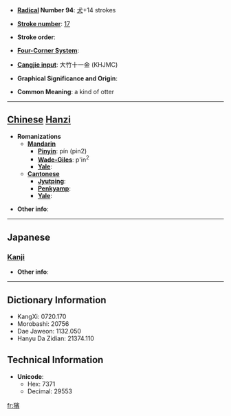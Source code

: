 * '''[[Wiktionary:Chinese radical index| Radical]] Number 94''': [[Wiktionary:Chinese radical index 犬|犬]]+14 strokes

* '''[[Wiktionary:Chinese total strokes index|Stroke number]]''': [[Wiktionary:Chinese total strokes index 17|17]]

* '''Stroke order''': 

* '''[[Wiktionary:Chinese four corner index|Four-Corner System]]''': 

* '''[[Wiktionary:Chinese Cangjie index|Cangjie input]]''': 大竹十一金 (KHJMC)

* '''Graphical Significance and Origin''': 

* '''Common Meaning''': a kind of otter

----

== [[Chinese]] [[Hanzi]] ==

* '''Romanizations'''
** '''[[Mandarin]]'''
*** '''[[Pinyin]]''': pín (pin2)
*** '''[[Wade-Giles]]''': p'in<sup>2</sup>
*** '''[[Yale]]''': 
** '''[[Cantonese]]'''
*** '''[[Jyutping]]''':
*** '''[[Penkyamp]]''': 
*** '''[[Yale]]''': 

* '''Other info''': 

----

==Japanese==
===[[Kanji]]===
{{kanji|on readings=[[ひん]] (hin), [[びん]] (bin), [[へん]] (hen)|kun readings=}}

* '''Other info''':  

----

== Dictionary Information ==

* KangXi: 0720.170
* Morobashi: 20756
* Dae Jaweon: 1132.050
* Hanyu Da Zidian: 21374.110

== Technical Information ==

* '''Unicode''':
** Hex: 7371
** Decimal: 29553

[[fr:獱]]